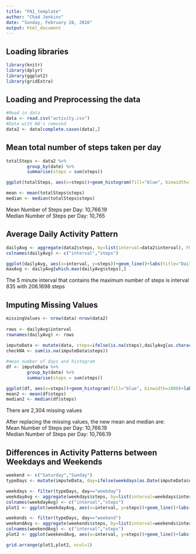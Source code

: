 ---
title: "PA1_template"
author: "Chad Jenkins"
date: "Sunday, February 28, 2016"
output: html_document
---

## Loading libraries
```{r, echo=TRUE}
library(knitr)
library(dplyr)
library(ggplot2)
library(gridExtra)
```

## Loading and Preprocessing the data
```{r, echo=TRUE}
#Read in data
data <- read.csv("activity.csv")
#Data with NA's removed
data2 <- data[complete.cases(data),]
```

## Mean total number of steps taken per day
```{r, echo=TRUE}
totalSteps <- data2 %>%
        group_by(date) %>%
        summarise(steps = sum(steps))

ggplot(totalSteps, aes(x=steps))+geom_histogram(fill="blue", binwidth=1000)+labs(title="Histogram of Steps Taken per Day", x="Steps Per Day",y="Frequency")

mean <- mean(totalSteps$steps)
median <- median(totalSteps$steps)
```
Mean Number of Steps per Day: 10,766.19  
Median Number of Steps per Day: 10,765


## Average Daily Activity Pattern
```{r, echo=TRUE}
dailyAvg <- aggregate(data2$steps, by=list(interval=data2$interval), FUN=mean)
colnames(dailyAvg) <- c("interval","steps")

ggplot(dailyAvg, aes(x=interval, y=steps))+geom_line()+labs(title="Daily Average Activity Pattern", xlab="Interval", y="Number of Steps")
maxAvg <- dailyAvg[which.max(dailyAvg$steps),]
```

The 5 minute interval that contains the maximum number of steps is interval 835 with 206.1698 steps

## Imputing Missing Values
```{r, echo=TRUE}
missingValues <- nrow(data)-nrow(data2)
        
rows <- dailyAvg$interval
rownames(dailyAvg) <- rows
        
imputeData <- mutate(data, steps=ifelse(is.na(steps),dailyAvg[as.character(interval),2],steps))
checkNA <- sum(is.na(imputeData$steps))

#mean number of days and histogram
df <- imputeData %>%
        group_by(date) %>%
        summarise(steps = sum(steps))

ggplot(df, aes(x=steps))+geom_histogram(fill="blue", binwidth=1000)+labs(title="Histogram of Steps Taken per Day", x="Steps Per Day",y="Frequency")
mean2 <- mean(df$steps)
median2 <- median(df$steps)

```
There are 2,304 missing values

After replacing the missing values, the new mean and median are:  
Mean Number of Steps per Day: 10,766.19  
Median Number of Steps per Day: 10,766.19

## Differences in Activity Patterns between Weekdays and Weekends
```{r, echo=TRUE}
weekend <- c("Saturday","Sunday")
typeDays <- mutate(imputeData, day=ifelse(weekdays(as.Date(imputeData$date)) %in% weekend,"weekend","weekday"))

weekdays <- filter(typeDays, day=="weekday")
weekdayAvg <- aggregate(weekdays$steps, by=list(interval=weekdays$interval), FUN=mean)
colnames(weekdayAvg) <- c("interval","steps")
plot1 <- ggplot(weekdayAvg, aes(x=interval, y=steps))+geom_line()+labs(title="Daily Average Activity Pattern - Weekdays", xlab="Interval", y="Number of Steps")

weekends <- filter(typeDays, day=="weekend")
weekendAvg <- aggregate(weekends$steps, by=list(interval=weekends$interval), FUN=mean)
colnames(weekendAvg) <- c("interval","steps")
plot2 <- ggplot(weekendAvg, aes(x=interval, y=steps))+geom_line()+labs(title="Daily Average Activity Pattern - Weekends", xlab="Interval", y="Number of Steps")

grid.arrange(plot1,plot2, ncol=1)
```
